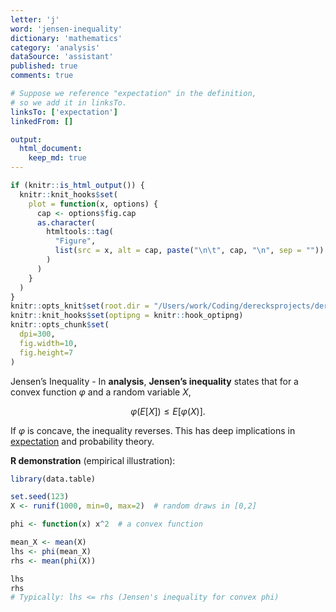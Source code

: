 ```yaml
---
letter: 'j'
word: 'jensen-inequality'
dictionary: 'mathematics'
category: 'analysis'
dataSource: 'assistant'
published: true
comments: true

# Suppose we reference "expectation" in the definition,
# so we add it in linksTo.
linksTo: ['expectation']
linkedFrom: []

output:
  html_document:
    keep_md: true
---
```


```r
if (knitr::is_html_output()) {
  knitr::knit_hooks$set(
    plot = function(x, options) {
      cap <- options$fig.cap
      as.character(
        htmltools::tag(
          "Figure",
          list(src = x, alt = cap, paste("\n\t", cap, "\n", sep = ""))
        )
      )
    }
  )
}
knitr::opts_knit$set(root.dir = "/Users/work/Coding/derecksprojects/derecksnotes.com-playground/derecksnotes.com/client/src/app/dictionaries/mathematics/definitions")
knitr::knit_hooks$set(optipng = knitr::hook_optipng)
knitr::opts_chunk$set(
  dpi=300,
  fig.width=10,
  fig.height=7
)
```

<a id="jensen-inequality">Jensen's Inequality</a> - In **analysis**, **Jensen’s inequality** states that for a convex function $\varphi$ and a random variable $X$,

$$
\varphi\bigl(E[X]\bigr) \le E\bigl[\varphi(X)\bigr].
$$

If $\varphi$ is concave, the inequality reverses. This has deep implications in [expectation](#expectation) and probability theory.

**R demonstration** (empirical illustration):

```r
library(data.table)

set.seed(123)
X <- runif(1000, min=0, max=2)  # random draws in [0,2]

phi <- function(x) x^2  # a convex function

mean_X <- mean(X)
lhs <- phi(mean_X)
rhs <- mean(phi(X))

lhs
rhs
# Typically: lhs <= rhs (Jensen's inequality for convex phi)
```
